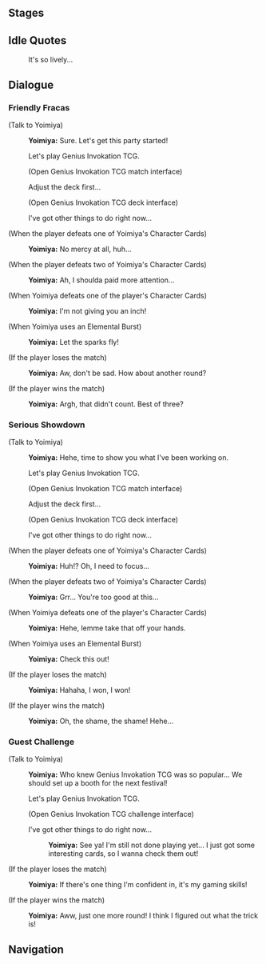 {{Genius Invokation TCG Character Stages Intro}}

==Stages==
{{Genius Invokation TCG Stages/Detailed|Yoimiya}}

==Idle Quotes==
{{Dialogue start}}
:{{DIcon|Idle}} It's so lively...
{{Dialogue end}}

==Dialogue==
===Friendly Fracas===
{{Dialogue start}}
;(Talk to Yoimiya)
:{{A|vo card yoimiya invite easy 01.ogg}} '''Yoimiya:''' Sure. Let's get this party started!
:{{DIcon}} Let's play Genius Invokation TCG.
:;(Open Genius Invokation TCG match interface)
:{{DIcon}} Adjust the deck first...
:;(Open Genius Invokation TCG deck interface)
:{{DIcon}} I've got other things to do right now...

;(When the player defeats one of Yoimiya's Character Cards)
:{{A|vo card yoimiya ingame easy 02.ogg}} '''Yoimiya:''' No mercy at all, huh...

;(When the player defeats two of Yoimiya's Character Cards)
:{{A|vo card yoimiya ingame easy 03.ogg}} '''Yoimiya:''' Ah, I shoulda paid more attention...

;(When Yoimiya defeats one of the player's Character Cards)
:{{A|vo card yoimiya ingame easy 01.ogg}} '''Yoimiya:''' I'm not giving you an inch!

;(When Yoimiya uses an Elemental Burst)
:{{A|vo card yoimiya ingame easy 04.ogg}} '''Yoimiya:''' Let the sparks fly!

;(If the player loses the match)
:{{A|vo card yoimiya invite easy 02.ogg}} '''Yoimiya:''' Aw, don't be sad. How about another round?

;(If the player wins the match)
:{{A|vo card yoimiya invite easy 03.ogg}} '''Yoimiya:''' Argh, that didn't count. Best of three?
{{Dialogue end}}

===Serious Showdown===
{{Dialogue start}}
;(Talk to Yoimiya)
:{{A|vo card yoimiya invite hard 01.ogg}} '''Yoimiya:''' Hehe, time to show you what I've been working on.
:{{DIcon}} Let's play Genius Invokation TCG.
:;(Open Genius Invokation TCG match interface)
:{{DIcon}} Adjust the deck first...
:;(Open Genius Invokation TCG deck interface)
:{{DIcon}} I've got other things to do right now...

;(When the player defeats one of Yoimiya's Character Cards)
:{{A|vo card yoimiya ingame hard 02.ogg}} '''Yoimiya:''' Huh!? Oh, I need to focus...

;(When the player defeats two of Yoimiya's Character Cards)
:{{A|vo card yoimiya ingame hard 03.ogg}} '''Yoimiya:''' Grr... You're too good at this...

;(When Yoimiya defeats one of the player's Character Cards)
:{{A|vo card yoimiya ingame hard 01.ogg}} '''Yoimiya:''' Hehe, lemme take that off your hands.

;(When Yoimiya uses an Elemental Burst)
:{{A|vo card yoimiya ingame hard 04.ogg}} '''Yoimiya:''' Check this out!

;(If the player loses the match)
:{{A|vo card yoimiya invite hard 02.ogg}} '''Yoimiya:''' Hahaha, I won, I won!

;(If the player wins the match)
:{{A|vo card yoimiya invite hard 03.ogg}} '''Yoimiya:''' Oh, the shame, the shame! Hehe...
{{Dialogue end}}

===Guest Challenge===
{{Dialogue start}}
;(Talk to Yoimiya)
:{{A|vo card yoimiya freetalk 01.ogg}} '''Yoimiya:''' Who knew Genius Invokation TCG was so popular... We should set up a booth for the next festival!
:{{DIcon}} Let's play Genius Invokation TCG.
:;(Open Genius Invokation TCG challenge interface)
:{{DIcon}} I've got other things to do right now...
::{{A|vo card yoimiya leave 01.ogg}} '''Yoimiya:''' See ya! I'm still not done playing yet... I just got some interesting cards, so I wanna check them out!

;(If the player loses the match)
:{{A|vo card yoimiya endofgame win 01.ogg}} '''Yoimiya:''' If there's one thing I'm confident in, it's my gaming skills!

;(If the player wins the match)
:{{A|vo card yoimiya endofgame fail 01.ogg}} '''Yoimiya:''' Aww, just one more round! I think I figured out what the trick is!
{{Dialogue end}}

==Navigation==
{{Genius Invokation TCG Stages Navbox}}
